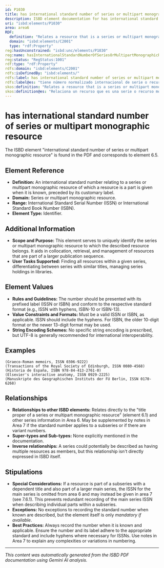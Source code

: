 ```yaml
---
id: P1030
title: has international standard number of series or multipart monographic resource
description: ISBD element documentation for has international standard number of series or multipart monographic resource
uri: "isbd:elements/P1030"
area: area6
RDF:
  definition: "Relates a resource that is a series or multipart monographic resource to an international standard number relating to it."
  domain: "isbd:elements/C2001"
  type: "rdf:Property"
reg:hasUnconstrained: "isbd:unc/elements/P1030"
reg:name: hasInternationalStandardNumberOfSeriesOrMultipartMonographicResource
reg:status: "RegStatus:1001"
rdf:type: "rdf:Property"
rdfs:domain: "isbd:elements/C2001"
rdfs:isDefinedBy: "isbd:elements/"
rdfs:label: has international standard number of series or multipart monographic resource
rdfs:label@es: "tiene número normalizado internacional de serie o recurso monográfico multiparte"
skos:definition: "Relates a resource that is a series or multipart monographic resource to an international standard number relating to it."
skos:definition@es: "Relaciona un recurso que es una serie o recurso monográfico multiparte con un número normalizado internacional relacionado con él."
---
```

# has international standard number of series or multipart monographic resource

The ISBD element "international standard number of series or multipart monographic resource" is found in the PDF and corresponds to element 6.5.

## Element Reference

- **Definition:** An international standard number relating to a series or multipart monographic resource of which a resource is a part is given when it is known, preceded by its customary label.
- **Domain:** Series or multipart monographic resource.
- **Range:** International Standard Serial Number (ISSN) or International Standard Book Number (ISBN).
- **Element Type:** Identifier.

## Additional Information

- **Scope and Purpose:**  This element serves to uniquely identify the series or multipart monographic resource to which the described resource belongs.  It aids in collocation, retrieval, and management of resources that are part of a larger publication sequence.
- **User Tasks Supported:** Finding all resources within a given series, differentiating between series with similar titles, managing series holdings in libraries.


## Element Values

- **Rules and Guidelines:** The number should be presented with its prefixed label (ISSN or ISBN) and conform to the respective standard format (e.g., ISSN with hyphens, ISBN-10 or ISBN-13).
- **Value Constraints and Formats:** Must be a valid ISSN or ISBN, as applicable. ISSN should include the hyphens. For ISBN, the older 10-digit format or the newer 13-digit format may be used.
- **String Encoding Schemes:**  No specific string encoding is prescribed, but UTF-8 is generally recommended for international interoperability.

## Examples

```
(Graeco-Roman memoirs, ISSN 0306-9222)
(Transactions of the Royal Society of Edinburgh, ISSN 0080-4568)
(Historia de España, ISBN 978-84-413-2761-0)
(Elsevier's interactive anatomy, ISSN 0929-2225)
(Manuskripte des Geographischen Instituts der FU Berlin, ISSN 0170-6268)
```


## Relationships

- **Relationships to other ISBD elements:**  Relates directly to the "title proper of a series or multipart monographic resource" (element 6.1) and other series information in Area 6. May be supplemented by notes in Area 7 if the standard number applies to a subseries or if there are variant numbers.
- **Super-types and Sub-types:** None explicitly mentioned in the documentation.
- **Inverse relationships:** A series could potentially be described as having multiple resources as members, but this relationship isn't directly expressed in ISBD itself.

## Stipulations

- **Special Considerations:** If a resource is part of a subseries with a dependent title and also part of a larger main series, the ISSN for the main series is omitted from area 6 and may instead be given in area 7 (see 7.6.1). This prevents redundant recording of the main series ISSN when describing individual parts within a subseries.
- **Exceptions:** No exceptions to recording the standard number when known are described, but the element itself is only *mandatory if available*.
- **Best Practices:** Always record the number when it is known and applicable. Ensure the number and its label adhere to the appropriate standard and include hyphens where necessary for ISSNs.  Use notes in Area 7 to explain any complexities or variations in numbering.


---

*This content was automatically generated from the ISBD PDF documentation using Gemini AI analysis.*
